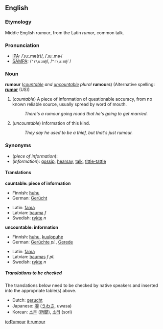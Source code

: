 <!-- If you edit this page, please also edit "rumor" to keep these two pages in synch. -->
==English==
===Etymology===
Middle English ''rumour'', from the Latin ''rumor'', common talk.

===Pronunciation===
*[[International Phonetic Alphabet|IPA]]: /ˈɹuː.mə(r)/, /ˈɹuː.mɚ/
*[[SAMPA]]:  /<tt>"r\u:m@</tt>/, /<tt>"r\u:m@`</tt>/

===Noun===
'''rumour''' (''[[countable]] and [[uncountable]]'' ''plural'' '''rumours''')
(Alternative spelling: '''[[rumor]]''' (US))

#(''countable'') A piece of information of questionable accuracy, from no known reliable source, usually spread by word of mouth.
#:''There's a rumour going round that he's going to get married.''
#(''uncountable'') Information of this kind.
#:''They say he used to be a thief, but that's just rumour.''

===Synonyms===
*(''piece of information''):
*(''information''): [[gossip]], [[hearsay]], [[talk]], [[tittle-tattle]]

====Translations====

'''countable: piece of information'''
{{top}}
*Finnish: [[huhu#Finnish|huhu]]
*German: [[Gerücht]] {{n}}
{{mid}}
*Latin: [[fama]]
*Latvian: [[bauma]] ''f''
*Swedish: [[rykte#Swedish|rykte]] ''n''
{{bottom}}

'''uncountable: information'''
{{top}}
*Finnish: [[huhu#Finnish|huhu]], [[kuulopuhe]]
*German: [[Gerücht]]e {{n}} ''pl.'', [[Gerede]] {{n}}
{{mid}}
*Latin: [[fama]]
*Latvian: [[baumas]] ''f pl.''
*Swedish: [[rykte#Swedish|rykte]] ''n''
{{bottom}}

=====Translations to be checked=====
<!--Remove this section once all of the translations below have been moved into the tables above.-->

The translations below need to be checked by native speakers and inserted into the appropriate table(s) above.

*Dutch: [[gerucht]]
*Japanese: [[噂]] ([[うわさ]], uwasa)
*Korean: [[소문]] ([[所聞]]), [[소리]] (sori)


<!-- If you edit this page, please also edit "rumor" to keep these two pages in synch. -->

[[io:Rumour]]
[[it:rumour]]